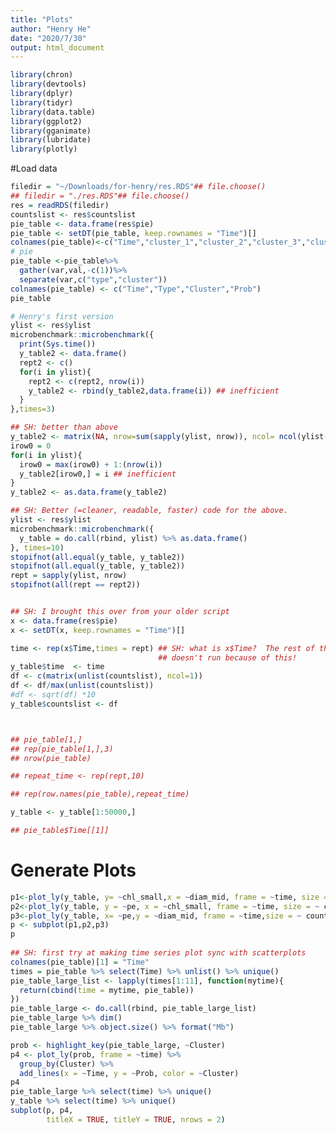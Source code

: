 ---
title: "Plots"
author: "Henry He"
date: "2020/7/30"
output: html_document
---
```{r}
library(chron)
library(devtools)
library(dplyr)
library(tidyr)
library(data.table)
library(ggplot2)
library(gganimate)
library(lubridate)
library(plotly)
```

#Load data 
```{r}
filedir = "~/Downloads/for-henry/res.RDS"## file.choose()
## filedir = "./res.RDS"## file.choose()
res = readRDS(filedir)
countslist <- res$countslist
pie_table <- data.frame(res$pie)
pie_table <- setDT(pie_table, keep.rownames = "Time")[]
colnames(pie_table)<-c("Time","cluster_1","cluster_2","cluster_3","cluster_4","cluster_5","cluster_6","cluster_7","cluster_8","cluster_9","cluster_10")
# pie 
pie_table <-pie_table%>%
  gather(var,val,-c(1))%>%
  separate(var,c("type","cluster"))
colnames(pie_table) <- c("Time","Type","Cluster","Prob")
pie_table

# Henry's first version 
ylist <- res$ylist
microbenchmark::microbenchmark({
  print(Sys.time())
  y_table2 <- data.frame()
  rept2 <- c()
  for(i in ylist){
    rept2 <- c(rept2, nrow(i))
    y_table2 <- rbind(y_table2,data.frame(i)) ## inefficient
  }
},times=3)

## SH: better than above
y_table2 <- matrix(NA, nrow=sum(sapply(ylist, nrow)), ncol= ncol(ylist[[1]]))
irow0 = 0
for(i in ylist){
  irow0 = max(irow0) + 1:(nrow(i))
  y_table2[irow0,] = i ## inefficient
}
y_table2 <- as.data.frame(y_table2)

## SH: Better (=cleaner, readable, faster) code for the above.
ylist <- res$ylist
microbenchmark::microbenchmark({
  y_table = do.call(rbind, ylist) %>% as.data.frame()
}, times=10)
stopifnot(all.equal(y_table, y_table2)) 
stopifnot(all.equal(y_table, y_table2)) 
rept = sapply(ylist, nrow)
stopifnot(all(rept == rept2)) 


## SH: I brought this over from your older script
x <- data.frame(res$pie)
x <- setDT(x, keep.rownames = "Time")[]

time <- rep(x$Time,times = rept) ## SH: what is x$Time?  The rest of the code
                                 ## doesn't run because of this!
y_table$time  <- time
df <- c(matrix(unlist(countslist), ncol=1))
df <- df/max(unlist(countslist))
#df <- sqrt(df) *10
y_table$countslist <- df



## pie_table[1,]
## rep(pie_table[1,],3)
## nrow(pie_table)

## repeat_time <- rep(rept,10)

## rep(row.names(pie_table),repeat_time)

y_table <- y_table[1:50000,]

## pie_table$Time[[1]]

```

# Generate Plots 
```{r}

p1<-plot_ly(y_table, y= ~chl_small,x = ~diam_mid, frame = ~time, size = ~countslist,type = 'scatter', mode = 'markers',sizes = c(0,2000), opacity = 0.5,alpha = 0.3)
p2<-plot_ly(y_table, y = ~pe, x = ~chl_small, frame = ~time, size = ~ countslist,type = 'scatter', mode = 'markers',alpha = 0.3, opacity=0.5,sizes = c(0,2000))
p3<-plot_ly(y_table, x= ~pe,y = ~diam_mid, frame = ~time,size = ~ countslist,type = 'scatter', mode = 'markers',opacity=0.5,sizes = c(0,2000),alpha = 0.3)
p <- subplot(p1,p2,p3)
p
  
## SH: first try at making time series plot sync with scatterplots
colnames(pie_table)[1] = "Time"
times = pie_table %>% select(Time) %>% unlist() %>% unique()
pie_table_large_list <- lapply(times[1:11], function(mytime){
  return(cbind(time = mytime, pie_table))
})
pie_table_large <- do.call(rbind, pie_table_large_list)
pie_table_large %>% dim()
pie_table_large %>% object.size() %>% format("Mb")

prob <- highlight_key(pie_table_large, ~Cluster)
p4 <- plot_ly(prob, frame = ~time) %>%
  group_by(Cluster) %>%
  add_lines(x = ~Time, y = ~Prob, color = ~Cluster)
p4
pie_table_large %>% select(time) %>% unique()
y_table %>% select(time) %>% unique()
subplot(p, p4,
        titleX = TRUE, titleY = TRUE, nrows = 2)
```


